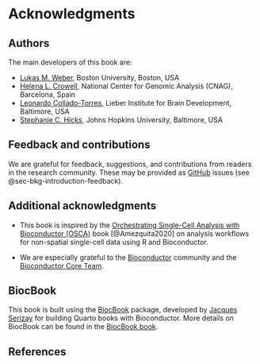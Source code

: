 # Acknowledgments {#sec-apx-acknowledgments}

## Authors

The main developers of this book are:

- [Lukas M. Weber](https://lmweber.org/), Boston University, Boston, USA
- [Helena L. Crowell](https://helenalc.github.io/), National Center for Genomic Analysis (CNAG), Barcelona, Spain
- [Leonardo Collado-Torres](https://lcolladotor.github.io/), Lieber Institute for Brain Development, Baltimore, USA
- [Stephanie C. Hicks](https://www.stephaniehicks.com/), Johns Hopkins University, Baltimore, USA


## Feedback and contributions

We are grateful for feedback, suggestions, and contributions from readers in the research community. These may be provided as [GitHub](https://github.com/lmweber/OSTA) issues (see @sec-bkg-introduction-feedback).


## Additional acknowledgments

- This book is inspired by the [Orchestrating Single-Cell Analysis with Bioconductor (OSCA)](https://bioconductor.org/books/release/OSCA/) book [@Amezquita2020] on analysis workflows for non-spatial single-cell data using R and Bioconductor.

- We are especially grateful to the [Bioconductor](https://bioconductor.org/) community and the [Bioconductor Core Team](https://www.bioconductor.org/about/core-team/).


## BiocBook

This book is built using the [BiocBook](https://github.com/js2264/BiocBook) package, developed by [Jacques Serizay](https://jserizay.com/) for building Quarto books with Bioconductor. More details on BiocBook can be found in the [BiocBook book](https://jserizay.com/BiocBookDemo/devel/).


## References {.unnumbered}
